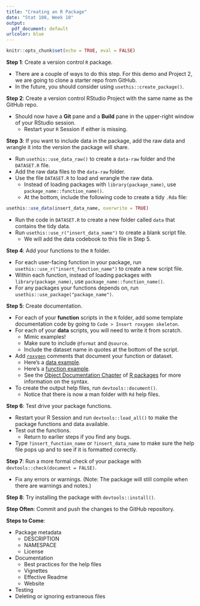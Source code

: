 ```yaml
---
title: "Creating an R Package"
date: "Stat 108, Week 10"
output:
  pdf_document: default
urlcolor: blue
---
```


```r
knitr::opts_chunk$set(echo = TRUE, eval = FALSE)
```


**Step 1**: Create a version control `R` package.  

+ There are a couple of ways to do this step.  For this demo and Project 2, we are going to clone a starter repo from GitHub.
+ In the future, you should consider using `usethis::create_package()`.

**Step 2**: Create a version control RStudio Project with the same name as the GitHub repo.

+ Should now have a **Git** pane and a **Build** pane in the upper-right window of your RStudio session.
    * Restart your `R` Session if either is missing.

**Step 3**: If you want to include data in the package, add the raw data and wrangle it into the version the package will share.

+ Run `usethis::use_data_raw()` to create a `data-raw` folder and the `DATASET.R` file.
+ Add the raw data files to the `data-raw` folder.
+ Use the file `DATASET.R` to load and wrangle the raw data.
    + Instead of loading packages with `library(package_name)`, use `package_name::function_name()`.
    + At the bottom, include the following code to create a tidy `.Rda` file:
    
```r
usethis::use_data(insert_data_name, overwrite = TRUE)
```

+ Run the code in `DATASET.R` to create a new folder called `data` that contains the tidy data.
+ Run `usethis::use_r("insert_data_name")` to create a blank script file.  
    + We will add the data codebook to this file in Step 5.

**Step 4**: Add your functions to the `R` folder.

+  For each user-facing function in your package, run `usethis::use_r("insert_function_name")` to create a new script file.
+  Within each function, instead of loading packages with `library(package_name)`, use `package_name::function_name()`.
+  For any packages your functions depends on, run `usethis::use_package("package_name")`.

**Step 5**: Create documentation.

+ For each of your **function** scripts in the `R` folder, add some template documentation code by going to `Code > Insert roxygen skeleton`.
+ For each of your **data** scripts, you will need to write it from scratch. 
    + Mimic examples! 
    + Make sure to include `@format` and `@source`.
    + Include the dataset name in quotes at the bottom of the script.
+ Add [`roxygen`](https://cran.r-project.org/web/packages/roxygen2/index.html) comments that document your function or dataset.
    + Here's a [data example](https://github.com/allisonhorst/palmerpenguins/blob/master/R/penguins.R).
    + Here's a [function example](https://github.com/juliasilge/tidytext/blob/main/R/bind_tf_idf.R).
    + See the [Object Documentation Chapter](https://r-pkgs.org/man.html) of [R packages](https://r-pkgs.org/) for more information on the syntax.
* To create the output help files, run `devtools::document()`.
    + Notice that there is now a man folder with `Rd` help files.


**Step 6**: Test drive your package functions.

* Restart your R Session and run `devtools::load_all()` to make the package functions and data available.
* Test out the functions.
    + Return to earlier steps if you find any bugs.
+ Type `?insert_function_name` or `?insert_data_name` to make sure the help file pops up and to see if it is formatted correctly.
    
**Step 7**: Run a more formal check of your package with `devtools::check(document = FALSE)`.

- Fix any errors or warnings.  (Note: The package will still compile when there are warnings and notes.)

**Step 8**: Try installing the package with `devtools::install()`.

**Step Often**: Commit and push the changes to the GitHub repository. 

**Steps to Come**: 

* Package metadata
    + DESCRIPTION
    + NAMESPACE
    + License
* Documentation
    + Best practices for the help files
    + Vignettes
    + Effective Readme
    + Website
* Testing
* Deleting or ignoring extraneous files




